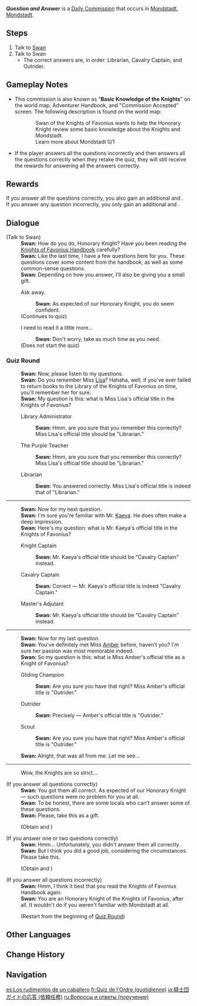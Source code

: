 {{About|the daily commission|the World Quest|Question and Answer}}
{{Quest Infobox
|id            = 20702
|title         = Question and Answer
|type          = Commission
|image         = Commission Question and Answer.png
|requirement   = Complete {{Quest|Question and Answer|showType=0}}
|startLocation = [[Mondstadt City|Mondstadt]], [[Mondstadt]]
|region        = Mondstadt
|area          = Starfell Valley
|subarea       = Mondstadt City
|characters    = Swan; Traveler
|npc           = Swan
|rewards       = Mora*1,200;White Iron Chunk*3/if all correct answers;White Iron Chunk*1/if one or two wrong answers
|otherRewards  = 
* AR-Dependent Rewards
}}
'''''Question and Answer''''' is a [[Daily Commission]] that occurs in [[Mondstadt City|Mondstadt]], [[Mondstadt]].

==Steps==
#Talk to [[Swan]]
#Talk to Swan
#* The correct answers are, in order: Librarian, Cavalry Captain, and Outrider.

==Gameplay Notes==
*This commission is also known as "'''Basic Knowledge of the Knights'''" on the world map, Adventurer Handbook, and "Commission Accepted" screen. The following description is found on the world map:<!--called "Question and Answer" on the Quests menu and Quest Hints pop-up-->
::Swan of the Knights of Favonius wants to help the Honorary Knight review some basic knowledge about the Knights and Mondstadt.<br>Learn more about Mondstadt 0/1
*If the player answers all the questions incorrectly and then answers all the questions correctly when they retake the quiz, they will still receive the rewards for answering all the answers correctly.

==Rewards==
{{Commission Rewards|low}}
If you answer all the questions correctly, you also gain an additional {{Item|White Iron Chunk|x=3}} and {{Item|Mora|x=1,200}}.<br>
If you answer any question incorrectly, you only gain an additional {{Item|White Iron Chunk|x=1}} and {{Item|Mora|x=1,200}}.

==Dialogue==
{{Quest Description|[[Swan]] of the Knights of Favonius wants to help the Honorary Knight review some basic knowledge about the Knights and Mondstadt.<br><br>Swan does everything by the book &mdash; specifically, by the Knights of Favonius Handbook. Previously, Swan wouldn't ask anything of the Traveler, who was not a Knight then. Now that the Traveler is an Honorary Knight, Swan will sometimes quiz the Traveler concerning the contents of the Handbook.<!--Becomes "Quiz Round" for Step 2-->}}
{{Dialogue Start}}
;(Talk to Swan)
:'''Swan:''' How do you do, Honorary Knight? Have you been reading the [[Knights of Favonius Handbook - 5th Edition|Knights of Favonius Handbook]] carefully?
:'''Swan:''' Like the last time, I have a few questions here for you. These questions cover some content from the handbook, as well as some common-sense questions.
:'''Swan:''' Depending on how you answer, I'll also be giving you a small gift.
:{{DIcon}} Ask away.
::'''Swan:''' As expected of our Honorary Knight, you do seem confident.
:;(Continues to quiz)
:{{DIcon}} I need to read it a little more...
::'''Swan:''' Don't worry, take as much time as you need.
:;(Does not start the quiz)

===Quiz Round===
:'''Swan:''' Now, please listen to my questions.
:'''Swan:''' Do you remember Miss [[Lisa]]? Hahaha, well, if you've ever failed to return books to the Library of the Knights of Favonius on time, you'll remember her for sure.
:'''Swan:''' My question is this: what is Miss Lisa's official title in the Knights of Favonius?
:{{DIcon}} Library Administrator
::'''Swan:''' Hmm, are you sure that you remember this correctly? Miss Lisa's official title should be "Librarian."
:{{DIcon}} The Purple Teacher
::'''Swan:''' Hmm, are you sure that you remember this correctly? Miss Lisa's official title should be "Librarian."
:{{DIcon}} Librarian
::'''Swan:''' You answered correctly. Miss Lisa's official title is indeed that of "Librarian."
----
:'''Swan:''' Now for my next question.
:'''Swan:''' I'm sure you're familiar with Mr. [[Kaeya]]. He does often make a deep impression.
:'''Swan:''' Here's my question: what is Mr. Kaeya's official title in the Knights of Favonius?
:{{DIcon}} Knight Captain
::'''Swan:''' Mr. Kaeya's official title should be "Cavalry Captain" instead.
:{{DIcon}} Cavalry Captain
::'''Swan:''' Correct &mdash; Mr. Kaeya's official title is indeed "Cavalry Captain."
:{{DIcon}} Master's Adjutant
::'''Swan:''' Mr. Kaeya's official title should be "Cavalry Captain" instead.
----
:'''Swan:''' Now for my last question.
:'''Swan:''' You've definitely met Miss [[Amber]] before, haven't you? I'm sure her passion was most memorable indeed.
:'''Swan:''' So my question is this: what is Miss Amber's official title as a Knight of Favonius?
:{{DIcon}} Gliding Champion
::'''Swan:''' Are you sure you have that right? Miss Amber's official title is "Outrider."
:{{DIcon}} Outrider
::'''Swan:''' Precisely &mdash; Amber's official title is "Outrider."
:{{DIcon}} Scout
::'''Swan:''' Are you sure you have that right? Miss Amber's official title is "Outrider."
:'''Swan:''' Alright, that was all from me. Let me see...
----
:{{DIcon}} Wow, the Knights are so strict...
;(If you answer all questions correctly)
:'''Swan:''' You got them all correct. As expected of our Honorary Knight &mdash; such questions were no problem for you at all.
:'''Swan:''' To be honest, there are some locals who can't answer some of these questions.
:'''Swan:''' Please, take this as a gift.
:;(Obtain {{Item|White Iron Chunk|x=3}} and {{Item|Mora|x=1,200}})
;(If you answer one or two questions correctly)
:'''Swan:''' Hmm... Unfortunately, you didn't answer them all correctly.
:'''Swan:''' But I think you did a good job, considering the circumstances. Please take this.
:;(Obtain {{Item|White Iron Chunk|x=1}} and {{Item|Mora|x=1,200}})
;(If you answer all questions incorrectly)
:'''Swan:''' Hmm, I think it best that you read the Knights of Favonius Handbook again.
:'''Swan:''' You are an Honorary Knight of the Knights of Favonius, after all. It wouldn't do if you weren't familiar with Mondstadt at all.
:;(Restart from the beginning of [[#Quiz Round|Quiz Round]])
{{Dialogue End}}

==Other Languages==
{{Other Languages
|en      = Question and Answer
|zhs     = 骑士团手册问答
|zhs_rm  = Qíshì-tuán Shǒucè Wèndá
|zht     = 騎士團手冊問答
|zht_rm  = Qíshì-tuán Shǒucè Wèndá
|zh_tl   = Knights Manual Question and Answer
|ja      = 騎士団ガイドの応答
|ja_rm   = Kishi-dan Gaido no Outou
|ja_tl   = Answer of the Knight Guide
|ko      = 기사단 매뉴얼 문답
|ko_rm   = Gisa-dan Maenyueol Mundap
|ko_tl   = Knights Manual Question and Answer
|ko_note = {{ko|매뉴얼|Maenyueol}} is typo of {{ko|메뉴얼|Menyueol}}.
|es      = Cuestionario sobre el «Manual de los Caballeros»
|es_tl   = Questionnaire about the "Knights' Manual"
|fr      = Quiz de l'Ordre
|fr_tl   = Quiz of the Order
|ru      = Вопросы и ответы
|ru_tl   = Questions and Answers
|th      = ถามตอบคู่มือแนะนำของกองอัศวิน
|th_rm   = 
|th_tl   = Question and Answer about the Knight Manual
|vi      = Hỏi Đáp Sổ Tay Đội Kỵ Sĩ
|vi_tl   = Question and Answer regarding the Knights' Handbook
|de      = Das Handbuch-Quiz
|de_tl   = The Handbook Quiz
|id      = Tanya Jawab Buku Panduan Knight
|id_tl   = Question and Answer about the Knight Manual
|pt      = Questionário sobre o Manual dos Cavaleiros de Favonius
|pt_tl   = Questionnaire about the Manual of the Knights of Favonius
|tr      = Soru Cevap Oyunu
|tr_tl   = Question-Answer Game
|it      = Domande e risposte
|it_tl   = 
}}

==Change History==
{{Change History|1.0}}

==Navigation==
{{Commission Navbox|Mondstadt|Standalone}}

[[es:Los rudimentos de un caballero]]
[[fr:Quiz de l'Ordre (quotidienne)]]
[[ja:騎士団ガイドの応答 (依頼任務)]]
[[ru:Вопросы и ответы (поручение)]]